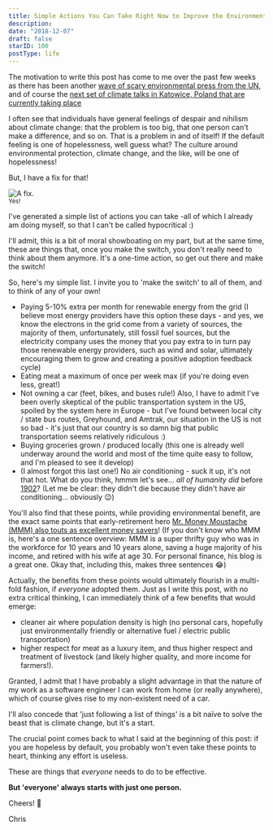 ```yaml
---
title: Simple Actions You Can Take Right Now to Improve the Environment and Combat Climate Change
description:
date: "2018-12-07"
draft: false
starID: 100
postType: life
---
```


The motivation to write this post has come to me over the past few weeks as there has been another [wave of scary environmental press from the UN](https://www.theguardian.com/environment/2018/dec/03/david-attenborough-collapse-civilisation-on-horizon-un-climate-summit), and of course the [next set of climate talks in Katowice, Poland that are currently taking place](https://unfccc.int/katowice)

I often see that individuals have general feelings of despair and nihilism about climate change: that the problem is too big, that one person can't make a difference, and so on. That is a problem in and of itself! If the default feeling is one of hopelessness, well guess what? The culture around environmental protection, climate change, and the like, will be one of hopelessness!

But, I have a fix for that! 

![A fix.](thumbs.gif)
<br/>
<sub className="subtitle">Yes!</sub>

I've generated a simple list of actions you can take -all of which I already am doing myself, so that I can't be called hypocritical :) 

I'll admit, this is a bit of moral showboating on my part, but at the same time, these are things that, once you make the switch, you don't really need to think about them anymore. It's a one-time action, so get out there and make the switch! 

So, here's my simple list. I invite you to 'make the switch' to all of them, and to think of any of your own!

- Paying 5-10% extra per month for renewable energy from the grid (I believe most energy providers have this option these days - and yes, we know the electrons in the grid come from a variety of sources, the majority of them, unfortunately, still fossil fuel sources, but the electricity company uses the money that you pay extra to in turn pay those renewable energy providers, such as wind and solar, ultimately encouraging them to grow and creating a positive adoption feedback cycle)
- Eating meat a maximum of once per week max (if you're doing even less, great!)
- Not owning a car (feet, bikes, and buses rule!) Also, I have to admit I've been overly skeptical of the public transportation system in the US, spoiled by the system here in Europe - but I've found between local city / state bus routes, Greyhound, and Amtrak, our situation in the US is not so bad - it's just that our country is so damn big that public transportation seems relatively ridiculous :)
- Buying groceries grown / produced locally (this one is already well underway around the world and most of the time quite easy to follow, and I'm pleased to see it develop)
- (I almost forgot this last one!) No air conditioning - suck it up, it's not that hot. What do you think, hmmm let's see... _all of humanity did_ before [1902](https://www.google.com/search?q=what+year+was+air+condition+invented&oq=what+year+was+air+condition+invented&aqs=chrome..69i57j69i64.6281j0j7&sourceid=chrome&ie=UTF-8)? (Let me be clear: they didn't die because they didn't have air conditioning... obviously :wink:)

You'll also find that these points, while providing environmental benefit, are the exact same points that early-retirement hero [Mr. Money Moustache (MMM) also touts as excellent money savers](http://www.mrmoneymustache.com/2016/03/15/mother-earth/)! (If you don't know who MMM is, here's a one sentence overview: MMM is a super thrifty guy who was in the workforce for 10 years and 10 years alone, saving a huge majority of his income, and retired with his wife at age 30. For personal finance, his blog is a great one. Okay that, including this, makes three sentences 😂)

Actually, the benefits from these points would ultimately flourish in a multi-fold fashion, if _everyone_ adopted them. Just as I write this post, with no extra critical thinking, I can immediately think of a few benefits that would emerge:
- cleaner air where population density is high (no personal cars, hopefully just environmentally friendly or alternative fuel / electric public transportation)
- higher respect for meat as a luxury item, and thus higher respect and treatment of livestock (and likely higher quality, and more income for farmers!).

Granted, I admit that I have probably a slight advantage in that the nature of my work as a software engineer I can work from home (or really anywhere), which of course gives rise to my non-existent need of a car.

I'll also concede that 'just following a list of things' is a bit naïve to solve the beast that is climate change, but it's a start.

The crucial point comes back to what I said at the beginning of this post: if you are hopeless by default, you probably won't even take these points to heart, thinking any effort is useless. 

These are things that _everyone_ needs to do to be effective. 

**But 'everyone' always starts with just one person.**

Cheers! 🍺

Chris